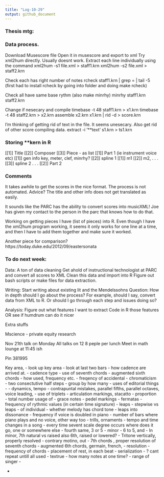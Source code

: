 ```yaml
---
title: "Log-10-29"
output: github_document
---
```


### Thesis mtg: 


### Data process. 
Download Musescore file
Open it in musescore and export to xml
Try xml2hum directly. Usually doesnt work. 
Extract each line individually using the command 
xml2hum -s1 file.xml > staff1.krn
xml2hum -s2 file.xml > staff2.krn

Check each has right number of notes rcheck staff1.krn | grep = | tail -5 (first had to install rcheck by going into folder and doing make rcheck)

Check all have same base rythm (also make minrhy)
minrhy staff1.krn staff2.krn

Change if nesecary and compile
timebase -t 48 staff1.krn > x1.krn
    timebase -t 48 staff2.krn > x2.krn
    assemble x2.krn x1.krn | rid -d > score.krn

I'm thinking of getting rid of text in the file. It seems unesecary. Also get rid of other score compiling data. 
extract -i '**text' s1.krn > ts1.krn


### Storing **kern in R

[[1]] Title
[[2]] Composer
[[3]] Piece - as list
      [[1]] Part 1 (ie instrument voice etc)
            [[1]] gen info
                  key, meter, clef, minrhy?
            [[2]] spline 1
                  [[1]] m1
                  [[2]] m2, 
                  .
                  .
                  .
            [[3]] spline 2
            .
            .
            .
      [[2]] Part 2


### Comments
It takes awhile to get the scores in the nice format. The process is not automated. Advice? 
The title and other info does not get translated as easily. 


It sounds like the PARC has the ability to convert scores into musicXML! Joe has given my contact to the person in the parc that knows how to do that. 

Working on getting pieces I have (list of pieces) into R. Even though I have the xml2hum program working, it seems it only works for one line at a time, and then I have to add them together and make sure it worked. 

Another piece for comparison? 
https://today.duke.edu/2012/09/eastersonata




### To do next week:

Data:
A ton of data cleaning
Get ahold of instructional technologist at PARC and convert all scores to XML
Clean this data and import into R
Figure out bash scripts or make files for data extraction. 

Writing:
Start writing about existing lit and the Mendelssohns
Question: How in depth should I go about the process? For example, should I say, convert data from XML to R. Or should I go through each step and issues doing so? 

Analysis: 
Figure out what features I want to extract
Code in R those features
OR see if humdrum can do it nicer

 



Extra stuffs 

Mscience - private equity research


Nov 21th talk on Monday
All talks on 12
8 peple per lunch
Meet in math lounge at 11:45 ish 


Pin
381995



Key area, 
- look up key area 
- look at last two bars - how cadence are arrived at. - cadence type 
- use of seventh chords
- augmented sixth chords - how used, frequency etc. 
- freqency of accidental 
- chromaticism - two consectutive half steps - group by how many 
- uses of editorial things - 
- dynamics, tempo 
- contrapuntal mistakes, parallel fifths, parallel octaves, voice leading, 
- use of triplets
- articulation markings, stacatto - proportion  - total number usage of 
- grace notes
- pedel markings
- fermatas
- frequency of rythmic values (in certain time signature)
- leaps - stepwise vs leaps - of individual 
- whether melody has chord tone - leaps into dissonance 
- frequency if voice is doubled in piano
- number of bars where piano plays and no voice, other way too
- trills, ornaments
- tempo and time changes in a song
- every time sevent scale degree occurs where does it go, one or somewhere else
- fourth same, 3 or 5
- minor - 6 to 5, and 
- In minor, 7th natural vs raised also 6th, raised or lowered? 
- Tritone vertically, properly resolved - contrary motino, out
- 7th chords , proper resolution of seventh chords
- augmented 6th chords, germain, french, - resolution
- frequency of chords
- placement of rest, in each beat
- serialization - ? cant repeat untill all used
- textrue - how many notes at one time? 
- range of singer - 



- 














